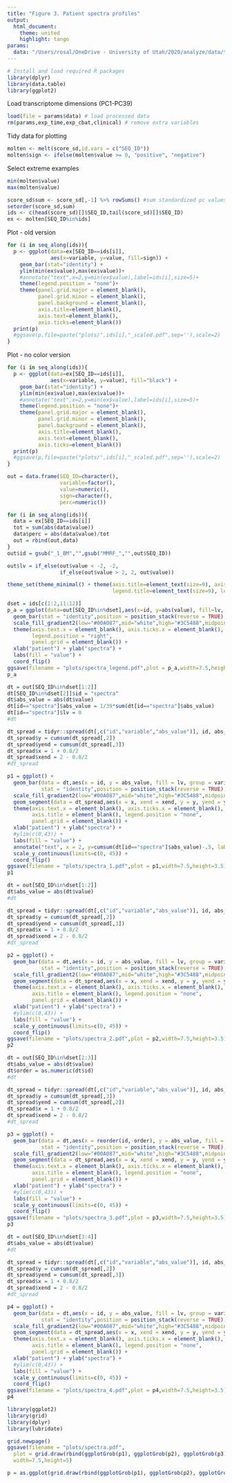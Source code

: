 ---
title: "Figure 3. Patient spectra profiles"
output:
  html_document:
    theme: united
    highlight: tango
params:
  data: "/Users/rosal/OneDrive - University of Utah/2020/analyze/data/transcriptome-dimensions/analysis/20200802_pipe_out.rdata"
---

```{r load_packages, message=F, include=F}
# Install and load required R packages
library(dplyr)
library(data.table)
library(ggplot2)
```

Load transcriptome dimensions (PC1-PC39)
```{r}
load(file = params$data) # load processed data
rm(params,exp_time,exp_cbat,clinical) # remove extra variables
```

Tidy data for plotting
```{r}
molten <- melt(score_sd,id.vars = c("SEQ_ID"))
molten$sign <- ifelse(molten$value >= 0, "positive", "negative")
```

Select extreme examples
```{r}
min(molten$value)
max(molten$value)

score_sd$sum <- score_sd[,-1] %>% rowSums() #sum standardized pc values
setorder(score_sd,sum)
ids <- c(head(score_sd)[]$SEQ_ID,tail(score_sd)[]$SEQ_ID)
ex <- molten[SEQ_ID%in%ids]
```

Plot - old version
```{r}
for (i in seq_along(ids)){
  p <- ggplot(data=ex[SEQ_ID==ids[i]],
              aes(x=variable, y=value, fill=sign)) +
    geom_bar(stat="identity") +
    ylim(min(ex$value),max(ex$value))+
    #annotate("text",x=2,y=min(ex$value),label=ids[i],size=5)+
    theme(legend.position = "none")+
    theme(panel.grid.major = element_blank(), 
          panel.grid.minor = element_blank(),
          panel.background = element_blank(),
          axis.title=element_blank(),
          axis.text=element_blank(),
          axis.ticks=element_blank())
  print(p)
  #ggsave(p,file=paste("plots/",ids[i],"_scaled.pdf",sep=''),scale=2)
}
```
Plot - no color version
```{r}
for (i in seq_along(ids)){
  p <- ggplot(data=ex[SEQ_ID==ids[i]],
              aes(x=variable, y=value), fill="black") +
    geom_bar(stat="identity") +
    ylim(min(ex$value),max(ex$value))+
    #annotate("text",x=2,y=min(ex$value),label=ids[i],size=5)+
    theme(legend.position = "none")+
    theme(panel.grid.major = element_blank(), 
          panel.grid.minor = element_blank(),
          panel.background = element_blank(),
          axis.title=element_blank(),
          axis.text=element_blank(),
          axis.ticks=element_blank())
  print(p)
  #ggsave(p,file=paste("plots/",ids[i],"_scaled.pdf",sep=''),scale=2)
}
```

```{r}
out = data.frame(SEQ_ID=character(),
                 variable=factor(),
                 value=numeric(),
                 sign=character(),
                 perc=numeric())

for (i in seq_along(ids)){
  data = ex[SEQ_ID==ids[i]]
  tot = sum(abs(data$value)) 
  data$perc = abs(data$value)/tot
  out = rbind(out,data)
}
out$id = gsub("_1_BM","",gsub("MMRF_","",out$SEQ_ID))

out$lv = if_else(out$value < -2, -2,
                 if_else(out$value > 2, 2, out$value))

theme_set(theme_minimal() + theme(axis.title=element_text(size=9), axis.text=element_text(size=8), 
                                  legend.title=element_text(size=9), legend.text=element_text(size=8)))

dset = ids[c(1:2,11:12)]
p_a = ggplot(data=out[SEQ_ID%in%dset],aes(x=id, y=abs(value), fill=lv, group=variable)) +
  geom_bar(stat = "identity",position = position_stack(reverse = TRUE), color="black", width=0.9) +
  scale_fill_gradient2(low="#00A087",mid="white",high="#3C5488",midpoint=0) +
  theme(axis.text.x = element_blank(), axis.ticks.x = element_blank(),
        legend.position = "right",
        panel.grid = element_blank()) +
  xlab("patient") + ylab("spectra") + 
  labs(fill = "value") +
  coord_flip()
ggsave(filename = "plots/spectra_legend.pdf",plot = p_a,width=7.5,height=5.5)
p_a
```

```{r}
dt = out[SEQ_ID%in%dset[1:2]]
dt[SEQ_ID%in%dset[2]]$id = "spectra"
dt$abs_value = abs(dt$value)
dt[id=="spectra"]$abs_value = 1/39*sum(dt[id=="spectra"]$abs_value)
dt[id=="spectra"]$lv = 0
#dt

dt_spread = tidyr::spread(dt[,c("id","variable","abs_value")], id, abs_value)
dt_spread$y = cumsum(dt_spread[,2])
dt_spread$yend = cumsum(dt_spread[,3])
dt_spread$x = 1 + 0.8/2
dt_spread$xend = 2 - 0.8/2
#dt_spread

p1 = ggplot() +
  geom_bar(data = dt,aes(x = id, y = abs_value, fill = lv, group = variable),
           stat = "identity",position = position_stack(reverse = TRUE), color="black", width=0.8) +
  scale_fill_gradient2(low="#00A087",mid="white",high="#3C5488",midpoint=0) + 
  geom_segment(data = dt_spread,aes(x = x, xend = xend, y = y, yend = yend)) +
  theme(axis.text.x = element_blank(), axis.ticks.x = element_blank(),
        axis.title = element_blank(), legend.position = "none",
        panel.grid = element_blank()) +
  xlab("patient") + ylab("spectra") + 
  #ylim(c(0,43)) +
  labs(fill = "value") +
  annotate("text", x = 2, y=cumsum(dt[id=="spectra"]$abs_value)-.5, label = 1:39, size = 2) + 
  scale_y_continuous(limits=c(0, 45)) +
  coord_flip()
ggsave(filename = "plots/spectra_1.pdf",plot = p1,width=7.5,height=3.5)
p1
```
```{r}
dt = out[SEQ_ID%in%dset[1:2]]
dt$abs_value = abs(dt$value)
#dt

dt_spread = tidyr::spread(dt[,c("id","variable","abs_value")], id, abs_value)
dt_spread$y = cumsum(dt_spread[,2])
dt_spread$yend = cumsum(dt_spread[,3])
dt_spread$x = 1 + 0.8/2
dt_spread$xend = 2 - 0.8/2
#dt_spread

p2 = ggplot() +
  geom_bar(data = dt,aes(x = id, y = abs_value, fill = lv, group = variable),
           stat = "identity",position = position_stack(reverse = TRUE), color="black", width=0.8) +
  scale_fill_gradient2(low="#00A087",mid="white",high="#3C5488",midpoint=0) + 
  geom_segment(data = dt_spread,aes(x = x, xend = xend, y = y, yend = yend)) +
  theme(axis.text.x = element_blank(), axis.ticks.x = element_blank(),
        axis.title = element_blank(), legend.position = "none",
        panel.grid = element_blank()) +
  xlab("patient") + ylab("spectra") + 
  #ylim(c(0,43)) +
  labs(fill = "value") + 
  scale_y_continuous(limits=c(0, 45)) +
  coord_flip()
ggsave(filename = "plots/spectra_2.pdf",plot = p2,width=7.5,height=3.5)
p2
```

```{r}
dt = out[SEQ_ID%in%dset[2:3]]
dt$abs_value = abs(dt$value)
dt$order = as.numeric(dt$id)
#dt

dt_spread = tidyr::spread(dt[,c("id","variable","abs_value")], id, abs_value)
dt_spread$y = cumsum(dt_spread[,3])
dt_spread$yend = cumsum(dt_spread[,2])
dt_spread$x = 1 + 0.8/2
dt_spread$xend = 2 - 0.8/2
#dt_spread

p3 = ggplot() +
  geom_bar(data = dt,aes(x = reorder(id,-order), y = abs_value, fill = lv, group = variable),
           stat = "identity",position = position_stack(reverse = TRUE), color="black", width=0.8) +
  scale_fill_gradient2(low="#00A087",mid="white",high="#3C5488",midpoint=0) + 
  geom_segment(data = dt_spread,aes(x = x, xend = xend, y = y, yend = yend)) +
  theme(axis.text.x = element_blank(), axis.ticks.x = element_blank(),
        axis.title = element_blank(), legend.position = "none",
        panel.grid = element_blank()) +
  xlab("patient") + ylab("spectra") + 
  #ylim(c(0,43)) +
  labs(fill = "value") + 
  scale_y_continuous(limits=c(0, 45)) +
  coord_flip()
ggsave(filename = "plots/spectra_3.pdf",plot = p3,width=7.5,height=3.5)
p3
```
```{r}
dt = out[SEQ_ID%in%dset[3:4]]
dt$abs_value = abs(dt$value)
#dt

dt_spread = tidyr::spread(dt[,c("id","variable","abs_value")], id, abs_value)
dt_spread$y = cumsum(dt_spread[,2])
dt_spread$yend = cumsum(dt_spread[,3])
dt_spread$x = 1 + 0.8/2
dt_spread$xend = 2 - 0.8/2
#dt_spread

p4 = ggplot() +
  geom_bar(data = dt,aes(x = id, y = abs_value, fill = lv, group = variable),
           stat = "identity",position = position_stack(reverse = TRUE), color="black", width=0.8) +
  scale_fill_gradient2(low="#00A087",mid="white",high="#3C5488",midpoint=0) + 
  geom_segment(data = dt_spread,aes(x = x, xend = xend, y = y, yend = yend)) +
  theme(axis.text.x = element_blank(), axis.ticks.x = element_blank(),
        axis.title = element_blank(), legend.position = "none",
        panel.grid = element_blank()) +
  xlab("patient") + ylab("spectra") + 
  #ylim(c(0,43)) +
  labs(fill = "value") +
  scale_y_continuous(limits=c(0, 45)) +
  coord_flip()
ggsave(filename = "plots/spectra_4.pdf",plot = p4,width=7.5,height=3.5)
p4
```
```{r}
library(ggplot2)
library(grid)
library(dplyr)
library(lubridate)

grid.newpage()
ggsave(filename = "plots/spectra.pdf",
  plot = grid.draw(rbind(ggplotGrob(p1), ggplotGrob(p2), ggplotGrob(p3), ggplotGrob(p4), size = "first")),
  width=7.5,height=5)

p = as.ggplot(grid.draw(rbind(ggplotGrob(p1), ggplotGrob(p2), ggplotGrob(p3), ggplotGrob(p4), size = "first")))
```
